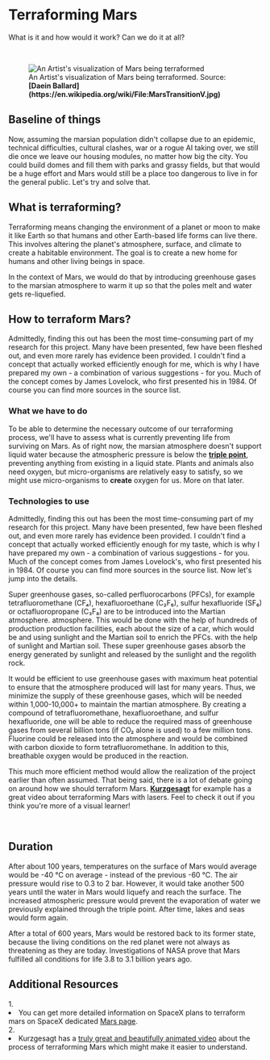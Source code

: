 
# Terraforming Mars
What is it and how would it work? Can we do it at all?

<br />
<figure>
<Image src={require(".//../../../resources/images/terraforming.png")} alt="An Artist's visualization of Mars being terraformed" />
<figcaption style={{ color: "rgb(156, 156, 156)", fontSize: "14px", marginTop: "2px" }}>An Artist's visualization of Mars being terraformed. Source: <strong>[Daein Ballard](https://en.wikipedia.org/wiki/File:MarsTransitionV.jpg)</strong></figcaption>
</figure>

## Baseline of things
Now, assuming the marsian population didn't collapse due to an epidemic, technical difficulties, cultural clashes, war or a rogue AI taking over, we still die once we leave our housing modules, no matter how big the city. You could build domes and fill them with parks and grassy fields, but that would be a huge effort and Mars would still be a place too dangerous to live in for the general public. Let's try and solve that.

## What is terraforming?
Terraforming means changing the environment of a planet or moon to make it like Earth so that humans and other Earth-based life forms can live there. This involves altering the planet's atmosphere, surface, and climate to create a habitable environment. The goal is to create a new home for humans and other living beings in space.

In the context of Mars, we would do that by introducing greenhouse gases to the marsian atmosphere to warm it up so that the poles melt and water gets re-liquefied. 

## How to terraform Mars?
Admittedly, finding this out has been the most time-consuming part of my research for this project. Many have been presented, few have been fleshed out, and even more rarely has evidence been provided.
I couldn't find a concept that actually worked efficiently enough for me, which is why I have prepared my own - a combination of various suggestions - for you. Much of the concept comes by James Lovelock, who first presented his in 1984. Of course you can find more sources in the source list.

### What we have to do
To be able to determine the necessary outcome of our terraforming process, we'll have to assess what is currently preventing life from surviving on Mars. As of right now, the marsian atmosphere doesn't support liquid water because the atmospheric pressure is below the <strong>[triple point](https://en.wikipedia.org/wiki/Triple_point)</strong>, preventing anything from existing in a liquid state. Plants and animals also need oxygen, but micro-organisms are relatively easy to satisfy, so we might use micro-organisms to <strong>create</strong> oxygen for us. More on that later.

### Technologies to use
Admittedly, finding this out has been the most time-consuming part of my research for this project. Many have been presented, few have been fleshed out, and even more rarely has evidence been provided. I couldn't find a concept that actually worked efficiently enough for my taste, which is why I have prepared my own - a combination of various suggestions - for you. Much of the concept comes from James Lovelock's, who first presented his in 1984. Of course you can find more sources in the source list. Now let's jump into the details.

Super greenhouse gases, so-called perfluorocarbons (PFCs), for example tetrafluoromethane (CF₄), hexafluoroethane (C₂F₆), sulfur hexafluoride 
(SF₆) or octafluoropropane (C₃F₈) are to be introduced into the Martian atmosphere. 
atmosphere. This would be done with the help of hundreds of production 
production facilities, each about the size of a car, which would be 
and using sunlight and the Martian soil to enrich the PFCs. 
with the help of sunlight and Martian soil. These super greenhouse gases absorb the energy generated by sunlight and 
released by the sunlight and the regolith rock. 

It 
would be efficient to use greenhouse gases with maximum heat
potential to ensure that the atmosphere produced will last for many years. Thus, we minimize the 
supply of these greenhouse gases, which will be needed within 1,000-10,000+ to maintain the martian atmosphere.
By creating a compound of tetrafluoromethane, hexafluoroethane, and 
sulfur hexafluoride, one will be able to reduce the required mass of 
greenhouse gases from several billion tons (if CO₂ alone is used) to a few million tons. Fluorine 
could be released into the atmosphere and would be combined with 
carbon dioxide to form tetrafluoromethane. In addition to this, 
breathable oxygen would be produced in the reaction. 

This much more efficient method would allow the realization of the 
project earlier than often assumed. That being said, there is a lot of debate going on around how we should terraform Mars. <strong>[Kurzgesagt](https://www.youtube.com/@kurzgesagt)</strong> for example has a great video about terraforming Mars with lasers. Feel to check it out if you think you're more of a visual learner!

<br />
<YoutubeEmbed embedId="HpcTJW4ur54" />

## Duration
After about 100 years, temperatures on the surface of Mars would average 
would be -40 °C on average - instead of the previous -60 °C. The 
air pressure would rise to 0.3 to 2 bar. However, it would take another 
500 years until the water in Mars would liquefy and reach the surface. The increased atmospheric pressure would prevent the 
evaporation of water we previously explained through the triple point. After time, lakes and seas would form again.

After a total of 600 years, Mars would be restored back to its former state, because the living conditions on the
red planet were not always as threatening as they are today. 
Investigations of NASA prove that Mars fulfilled all conditions for life 3.8 to 3.1 billion years ago.

<Analytics />


## Additional Resources
<AdditionalResources>
  <div>
    <span>1. </span><li>You can get more detailed information on SpaceX plans to terraform mars on SpaceX dedicated <a href="https://www.spacex.com/human-spaceflight/mars/" target="_blank">Mars page</a>.</li>
  </div>
  <div>
    <span>2. </span><li>Kurzgesagt has a <a href="https://www.youtube.com/watch?v=HpcTJW4ur54&embeds_referring_euri=http%3A%2F%2Flocalhost%3A3000%2F&source_ve_path=Mjg2NjY&feature=emb_logo" target="_blank">truly great and beautifully animated video</a> about the process of terraforming Mars which might make it easier to understand.</li>
  </div>
</AdditionalResources>